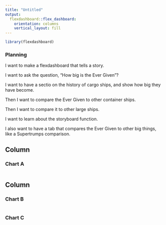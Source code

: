 ```yaml
---
title: "Untitled"
output: 
  flexdashboard::flex_dashboard:
    orientation: columns
    vertical_layout: fill
---
```


```r
library(flexdashboard)
```


### Planning

I want to make a flexdashboard that tells a story. 

I want to ask the question, "How big is the Ever Given"?

I want to have a sectio on the history of cargo ships, and show how big they have become.

Then I want to compare the Ever Given to other container ships.

Then I want to compare it to other large ships.

I want to learn about the storyboard function.

I also want to have a tab that compares the Ever Given to other big things, like a Supertrumps comparison.

Column {data-width=650}
-----------------------------------------------------------------------

### Chart A

```r

```

Column {data-width=350}
-----------------------------------------------------------------------

### Chart B

```r

```

### Chart C

```r

```


